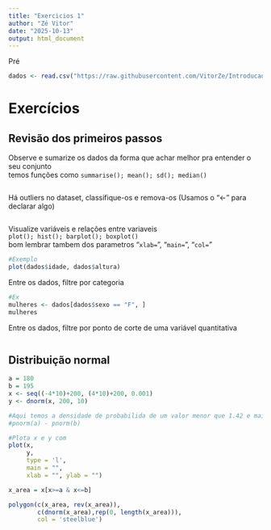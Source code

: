 ```yaml
---
title: "Exercicios 1"
author: "Zé Vitor"
date: "2025-10-13"
output: html_document
---
```


Pré

```r
dados <- read.csv("https://raw.githubusercontent.com/VitorZe/Introducao-R-PAE-BioestatisticaNutricao/refs/heads/main/dados/dadosNutri.csv")
```

# Exercícios

## Revisão dos primeiros passos

Observe e sumarize os dados da forma que achar melhor pra entender o seu conjunto\
temos funções como `summarise(); mean(); sd(); median()`

```r

```

Há outliers no dataset, classifique-os e remova-os (Usamos o "\<-" para declarar algo)

```r


```

Visualize variáveis e relações entre variaveis\
`plot(); hist(); barplot(); boxplot()`\
bom lembrar tambem dos parametros "`xlab=`", "`main=`", "`col=`"

```r
#Exemplo
plot(dados$idade, dados$altura)
```

Entre os dados, filtre por categoria

```r
#Ex
mulheres <- dados[dados$sexo == "F", ]
mulheres
```

Entre os dados, filtre por ponto de corte de uma variável quantitativa

```r

```

## Distribuição normal

```r
a = 180
b = 195
x <- seq((-4*10)+200, (4*10)+200, 0.001)
y <- dnorm(x, 200, 10)

#Aqui temos a densidade de probabilida de um valor menor que 1.42 e maior que zero, calculada a partir da integral 
#pnorm(a) - pnorm(b)

#Plota x e y com 
plot(x,  
     y,
     type = 'l',
     main = "", 
     xlab = "", ylab = "")

x_area = x[x>=a & x<=b]

polygon(c(x_area, rev(x_area)),
        c(dnorm(x_area),rep(0, length(x_area))), 
        col = 'steelblue')
```
